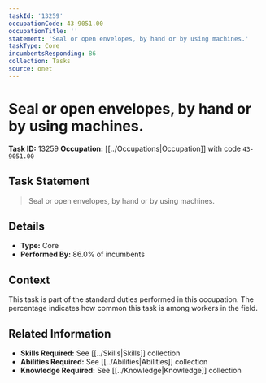 ```yaml
---
taskId: '13259'
occupationCode: 43-9051.00
occupationTitle: ''
statement: 'Seal or open envelopes, by hand or by using machines.'
taskType: Core
incumbentsResponding: 86
collection: Tasks
source: onet
---
```

# Seal or open envelopes, by hand or by using machines.

**Task ID:** 13259
**Occupation:** [[../Occupations|Occupation]] with code `43-9051.00`

## Task Statement

> Seal or open envelopes, by hand or by using machines.

## Details

- **Type:** Core
- **Performed By:** 86.0% of incumbents

## Context

This task is part of the standard duties performed in this occupation. The percentage indicates how common this task is among workers in the field.

## Related Information

- **Skills Required:** See [[../Skills|Skills]] collection
- **Abilities Required:** See [[../Abilities|Abilities]] collection
- **Knowledge Required:** See [[../Knowledge|Knowledge]] collection
